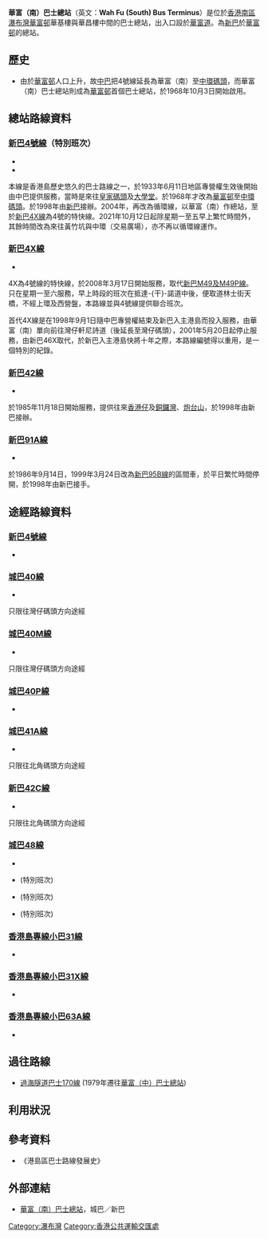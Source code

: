 {{Infobox HK Bus terminus
| image= Wah Fu (South) Bus Terminus.jpg
| name= 華富（南）巴士總站
| engname= Wah Fu (South) Bus Terminus
| district= [[南區_(香港)|南區]]
| area= 華富邨
| street= 華富道
| opendate= {{start date and age|1968|10|3}}
| terminate= [[新巴|新巴]]<br>[[新巴4號線|4]]（特別班次）、[[新巴4X線|4X]]、[[新巴42線|42]]、[[新巴91A線|91A]]
| via= [[城巴|城巴]]<br>[[城巴40線|40]]、[[城巴40M線|40M]]、[[城巴40P線|40P]]、[[城巴41A線|41A]]、[[城巴48線|48]]<br>[[新巴|新巴]]<br>[[新巴4號線|4]]、[[新巴42C線|42C]]
| feeder= 無
| nearbystreets= 瀑布灣道、華昌街
| nearbysights= 華基樓、華昌樓
| notes= 
| alternative= 
| bgcolor= blue
| fontcolor= white
|}}

'''華富（南）巴士總站'''（英文：'''Wah Fu (South) Bus Terminus'''）是位於[[香港|香港]][[南區_(香港)|南區]][[瀑布灣|瀑布灣]][[華富邨|華富邨]]華基樓與華昌樓中間的巴士總站，出入口設於[[華富道|華富道]]。為[[新巴|新巴]]於[[華富邨|華富邨]]的總站。

==歷史==
* 由於[[華富邨|華富邨]]人口上升，故[[中華汽車有限公司|中巴]]把4號線延長為華富（南）至[[中環碼頭巴士總站|中環碼頭]]，而華富（南）巴士總站則成為[[華富邨|華富邨]]首個巴士總站，於1968年10月3日開始啟用。

==總站路線資料==
===[[新巴4號線|新巴4號線]]（特別班次）===
*{{HK Bus Route HKIsland|4|special1}}
*{{HK Bus Route HKIsland|4|special2}}
本線是香港島歷史悠久的巴士路線之一，於1933年6月11日地區專營權生效後開始由中巴提供服務，當時是來往[[皇家碼頭|皇家碼頭]]及[[香港大學大學堂|大學堂]]。於1968年才改為[[華富邨|華富邨]]至[[中環碼頭|中環碼頭]]。於1998年由[[新巴|新巴]]接辦。2004年，再改為循環線，以華富（南）作總站，至於[[新巴4X線|新巴4X線]]為4號的特快線。2021年10月12日起除星期一至五早上繁忙時間外，其餘時間改為來往黃竹坑與中環（交易廣場），亦不再以循環線運作。

===[[新巴4X線|新巴4X線]]===
*{{HK Bus Route HKIsland|4X|inline}}
4X為4號線的特快線，於2008年3月17日開始服務，取代[[新巴M49線|新巴M49及M49P線]]。只在星期一至六服務，早上時段的班次在抵達-{干}-諾道中後，便取道林士街天橋，不經上環及西營盤，本路線並與4號線提供聯合班次。

首代4X線是在1998年9月1日隨中巴專營權結束及新巴入主港島而投入服務，由華富（南）單向前往灣仔軒尼詩道（後延長至灣仔碼頭），2001年5月20日起停止服務，由新巴46X取代，於新巴入主港島快將十年之際，本路線編號得以重用，是一個特別的紀錄。

===[[新巴42線|新巴42線]]===
*{{HK Bus Route HKIsland|42|inline}}
於1985年11月18日開始服務，提供往來[[香港仔|香港仔]]及[[銅鑼灣|銅鑼灣]]、[[炮台山|炮台山]]，於1998年由新巴接辦。

===[[新巴91A線|新巴91A線]]===
*{{HK Bus Route HKIsland|91A|inline}}
於1986年9月14日，1999年3月24日改為[[新巴95B線|新巴95B線]]的區間車，於平日繁忙時間停開，於1998年由新巴接手。

==途經路線資料==
===[[新巴4號線|新巴4號線]]===
*{{HK Bus Route HKIsland|4|inline}}

===[[城巴40線|城巴40線]]===
*{{HK Bus Route HKIsland|40|inline}}
只限往灣仔碼頭方向途經

===[[城巴40M線|城巴40M線]]===
*{{HK Bus Route HKIsland|40M|inline}}
只限往灣仔碼頭方向途經

===[[城巴40P線|城巴40P線]]===
*{{HK Bus Route HKIsland|40P|inline}}

===[[城巴41A線|城巴41A線]]===
*{{HK Bus Route HKIsland|41A|inline}}
只限往北角碼頭方向途經

===[[新巴42C線|新巴42C線]]===
*{{HK Bus Route HKIsland|42C|inline}}
只限往北角碼頭方向途經

===[[城巴48線|城巴48線]]===
*{{HK Bus Route HKIsland|48|inline}}
*{{HK Bus Route HKIsland|48|special1}} (特別班次)
*{{HK Bus Route HKIsland|48|special2}} (特別班次)
*{{HK Bus Route HKIsland|48|special3}} (特別班次)

===[[香港島專線小巴31線|香港島專線小巴31線]]===
*{{HK MiniBus Route HK Show:31|format=inline}}

===[[香港島專線小巴31X線|香港島專線小巴31X線]]===
*{{HK MiniBus Route HK Show:31X|format=inline}}

===[[香港島專線小巴63A線|香港島專線小巴63A線]]===
*{{HK MiniBus Route HK Show:63A|format=inline}}
==過往路線==
*[[過海隧道巴士170線|過海隧道巴士170線]] (1979年遷往[[華富（中）巴士總站|華富（中）巴士總站]])

==利用狀況==

==參考資料==
*《港島區巴士路線發展史》

==外部連結==
*[http://www.nwstbus.com.hk/routes/routesearch.aspx?searchtype=3&intLangID=2&inpchg=0&desdistrict=SD+&desarea=000143&destype=3&desid=002341 華富（南）巴士總站]，城巴／新巴

{{香港南區巴士總站列表}}

[[Category:瀑布灣|Category:瀑布灣]]
[[Category:香港公共運輸交匯處|Category:香港公共運輸交匯處]]
